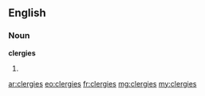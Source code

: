 ==English==

===Noun===
'''clergies'''

# {{plural of|clergy}}

[[ar:clergies]]
[[eo:clergies]]
[[fr:clergies]]
[[mg:clergies]]
[[my:clergies]]